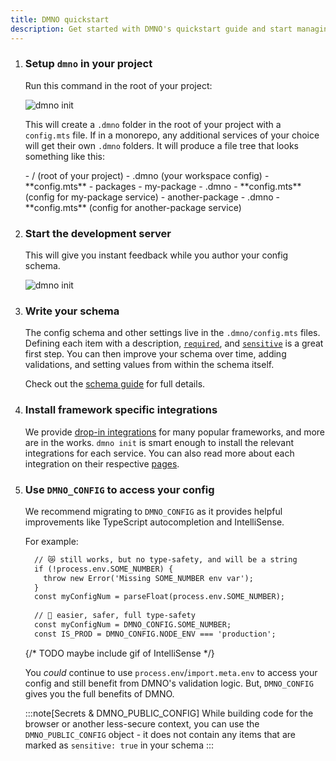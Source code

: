 ```yaml
---
title: DMNO quickstart
description: Get started with DMNO's quickstart guide and start managing your configuration more effectively.
---
```




<Steps>

1. ### **Setup `dmno` in your project**

    Run this command in the root of your project:
    <TabbedCode dynamicExec="dmno init" />

    ![dmno init](../../../../assets/tapes/init.gif)

    This will create a `.dmno` folder in the root of your project with a `config.mts` file. If in a monorepo, any additional services of your choice will get their own `.dmno` folders. It will produce a file tree that looks something like this:

    <FileTree>
    - / (root of your project)
      - .dmno (your workspace config)
        - **config.mts**
      - packages
        - my-package
          - .dmno 
            - **config.mts** (config for my-package service)
        - another-package
          - .dmno
            - **config.mts** (config for another-package service)

    </FileTree>

2. ### **Start the development server**

    This will give you instant feedback while you author your config schema.
    <TabbedCode command="dmno dev" />

    ![dmno init](../../../../assets/tapes/dev.gif)

3. ### **Write your schema**

    The config schema and other settings live in the `.dmno/config.mts` files. Defining each item with a description, [`required`](/docs/guides/schema#validations--required-config), and [`sensitive`](/docs/guides/schema#secrets--security) is a great first step. You can then improve your schema over time, adding validations, and setting values from within the schema itself.

    Check out the [schema guide](/docs/guides/schema) for full details.

4. ### **Install framework specific integrations**

    We provide [drop-in integrations](/docs/integrations/overview) for many popular frameworks, and more are in the works. `dmno init` is smart enough to install the relevant integrations for each service. You can also read more about each integration on their respective [pages](/docs/integrations/overview).

5. ### **Use `DMNO_CONFIG` to access your config** 

    We recommend migrating to `DMNO_CONFIG` as it provides helpful improvements like TypeScript autocompletion and IntelliSense.
      
    For example:
    ```diff lang="ts" ins="DMNO_CONFIG."
      // 😿 still works, but no type-safety, and will be a string
      if (!process.env.SOME_NUMBER) {
        throw new Error('Missing SOME_NUMBER env var');
      }
      const myConfigNum = parseFloat(process.env.SOME_NUMBER);
      
      // 🎉 easier, safer, full type-safety
      const myConfigNum = DMNO_CONFIG.SOME_NUMBER;
      const IS_PROD = DMNO_CONFIG.NODE_ENV === 'production';
    ```
    {/* TODO maybe include gif of IntelliSense */}

    You _could_ continue to use `process.env`/`import.meta.env` to access your config and still benefit from DMNO's validation logic. But, `DMNO_CONFIG` gives you the full benefits of DMNO.

    :::note[Secrets & DMNO_PUBLIC_CONFIG]
    While building code for the browser or another less-secure context, you can use the `DMNO_PUBLIC_CONFIG` object - it does not contain any items that are marked as `sensitive: true` in your schema
    :::

</Steps>


